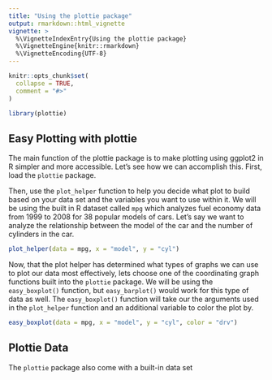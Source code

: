 ```yaml
---
title: "Using the plottie package"
output: rmarkdown::html_vignette
vignette: >
  %\VignetteIndexEntry{Using the plottie package}
  %\VignetteEngine{knitr::rmarkdown}
  %\VignetteEncoding{UTF-8}
---
```


```r
knitr::opts_chunk$set(
  collapse = TRUE,
  comment = "#>"
)
```

```r
library(plottie)
```

## Easy Plotting with plottie

The main function of the plottie package is to make plotting using ggplot2 in R simpler and more accessible. Let's see how we can accomplish this. First, load the `plottie` package.

Then, use the `plot_helper` function to help you decide what plot to build based on your data set and the variables you want to use within it. We will be using the built in R dataset called `mpg` which analyzes fuel economy data from 1999 to 2008 for 38 popular models of cars. Let's say we want to analyze the relationship between the model of the car and the number of cylinders in the car.  

```r
plot_helper(data = mpg, x = "model", y = "cyl")
```

Now, that the plot helper has determined what types of graphs we can use to plot our data most effectively, lets choose one of the coordinating graph functions built into the `plottie` package. We will be using the `easy_boxplot()` function, but `easy_barplot()` would work for this type of data as well. The `easy_boxplot()` function will take our the arguments used in the `plot_helper` function and an additional variable to color the plot by.

```r
easy_boxplot(data = mpg, x = "model", y = "cyl", color = "drv")
```

## Plottie Data
The `plottie` package also come with a built-in data set 



